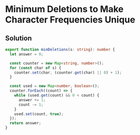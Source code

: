 # Minimum Deletions to Make Character Frequencies Unique

## Solution

```typescript filename="solution.ts" copy 
export function minDeletions(s: string): number {
  let answer = 0;

  const counter = new Map<string, number>();
  for (const char of s) {
    counter.set(char, (counter.get(char) || 0) + 1);
  }

  const used = new Map<number, boolean>();
  counter.forEach((count) => {
    while (used.get(count) && 0 < count) {
      answer += 1;
      count -= 1;
    }
    used.set(count, true);
  });
  return answer;
}
```